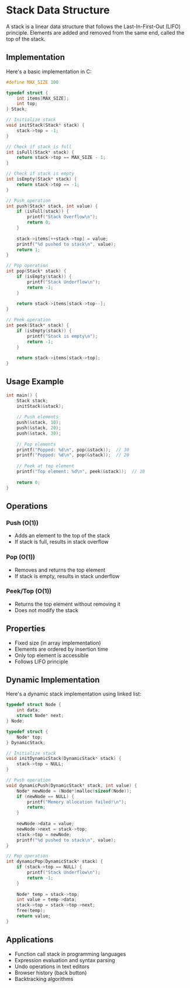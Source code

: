 # Stack Data Structure

A stack is a linear data structure that follows the Last-In-First-Out (LIFO) principle. Elements are added and removed from the same end, called the top of the stack.

## Implementation

Here's a basic implementation in C:

```c
#define MAX_SIZE 100

typedef struct {
    int items[MAX_SIZE];
    int top;
} Stack;

// Initialize stack
void initStack(Stack* stack) {
    stack->top = -1;
}

// Check if stack is full
int isFull(Stack* stack) {
    return stack->top == MAX_SIZE - 1;
}

// Check if stack is empty
int isEmpty(Stack* stack) {
    return stack->top == -1;
}

// Push operation
int push(Stack* stack, int value) {
    if (isFull(stack)) {
        printf("Stack Overflow\n");
        return 0;
    }
    
    stack->items[++stack->top] = value;
    printf("%d pushed to stack\n", value);
    return 1;
}

// Pop operation
int pop(Stack* stack) {
    if (isEmpty(stack)) {
        printf("Stack Underflow\n");
        return -1;
    }
    
    return stack->items[stack->top--];
}

// Peek operation
int peek(Stack* stack) {
    if (isEmpty(stack)) {
        printf("Stack is empty\n");
        return -1;
    }
    
    return stack->items[stack->top];
}
```

## Usage Example

```c
int main() {
    Stack stack;
    initStack(&stack);
    
    // Push elements
    push(&stack, 10);
    push(&stack, 20);
    push(&stack, 30);
    
    // Pop elements
    printf("Popped: %d\n", pop(&stack));  // 30
    printf("Popped: %d\n", pop(&stack));  // 20
    
    // Peek at top element
    printf("Top element: %d\n", peek(&stack));  // 10
    
    return 0;
}
```

## Operations

### Push (O(1))
- Adds an element to the top of the stack
- If stack is full, results in stack overflow

### Pop (O(1))
- Removes and returns the top element
- If stack is empty, results in stack underflow

### Peek/Top (O(1))
- Returns the top element without removing it
- Does not modify the stack

## Properties
- Fixed size (in array implementation)
- Elements are ordered by insertion time
- Only top element is accessible
- Follows LIFO principle

## Dynamic Implementation

Here's a dynamic stack implementation using linked list:

```c
typedef struct Node {
    int data;
    struct Node* next;
} Node;

typedef struct {
    Node* top;
} DynamicStack;

// Initialize stack
void initDynamicStack(DynamicStack* stack) {
    stack->top = NULL;
}

// Push operation
void dynamicPush(DynamicStack* stack, int value) {
    Node* newNode = (Node*)malloc(sizeof(Node));
    if (newNode == NULL) {
        printf("Memory allocation failed!\n");
        return;
    }
    
    newNode->data = value;
    newNode->next = stack->top;
    stack->top = newNode;
    printf("%d pushed to stack\n", value);
}

// Pop operation
int dynamicPop(DynamicStack* stack) {
    if (stack->top == NULL) {
        printf("Stack Underflow\n");
        return -1;
    }
    
    Node* temp = stack->top;
    int value = temp->data;
    stack->top = stack->top->next;
    free(temp);
    return value;
}
```

## Applications
- Function call stack in programming languages
- Expression evaluation and syntax parsing
- Undo operations in text editors
- Browser history (back button)
- Backtracking algorithms 